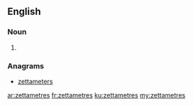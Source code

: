 ==English==

===Noun===
{{head|en|plural}}

# {{plural of|zettametre|lang=en|nocat=1}}

===Anagrams===
* [[zettameters#English|zettameters]]

[[ar:zettametres]]
[[fr:zettametres]]
[[ku:zettametres]]
[[my:zettametres]]